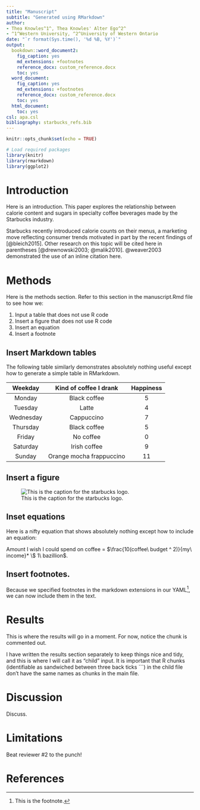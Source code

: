 ```yaml
---
title: "Manuscript"
subtitle: "Generated using RMarkdown"
author:
- Thea Knowles^1^, Thea Knowles' Alter Ego^2^
- ^1^Western University, ^2^University of Western Ontario
date: "`r format(Sys.time(), '%d %B, %Y')`"
output:
  bookdown::word_document2:
    fig_caption: yes
    md_extensions: +footnotes
    reference_docx: custom_reference.docx
    toc: yes
  word_document:
    fig_caption: yes
    md_extensions: +footnotes
    reference_docx: custom_reference.docx
    toc: yes
  html_document:
    toc: yes
csl: apa.csl
bibliography: starbucks_refs.bib
---
```


```r
knitr::opts_chunk$set(echo = TRUE)

# Load required packages
library(knitr)
library(rmarkdown)
library(ggplot2)
```

<!-- This is a comment in RMarkdown main body text. Note how it differs from comments in R code (#). -->

# Introduction
Here is an introduction. This paper explores the relationship between calorie content and sugars in specialty coffee beverages made by the Starbucks industry.

Starbucks recently introduced calorie counts on their menus, a marketing move reflecting consumer trends motivated in part by the recent findings of [@bleich2015]. Other research on this topic will be cited here in parentheses [@drewnowski2003; @malik2010]. @weaver2003 demonstrated the use of an inline citation here. 

# Methods
Here is the methods section. Refer to this section in the manuscript.Rmd file to see how we:

1. Input a table that does not use R code
2. Insert a figure that does not use R code
3. Insert an equation
4. Insert a footnote

## Insert Markdown tables
The following table similarly demonstrates absolutely nothing useful except how to generate a simple table in RMarkdown.

|  Weekday  |  Kind of coffee I drank  | Happiness |
|:---------:|:------------------------:|:---------:|
|   Monday  |       Black coffee       |     5     |
|  Tuesday  |           Latte          |      4    |
| Wednesday |        Cappuccino        |     7     |
|  Thursday |       Black coffee       |     5     |
|   Friday  |         No coffee        |     0     |
|  Saturday |       Irish coffee       |     9     |
|   Sunday  | Orange mocha frappuccino |     11    |

## Insert a figure

![This is the caption for the starbucks logo.](starbucks_logo.png)


## Inset equations
Here is a nifty equation that shows absolutely nothing except how to include an equation: 

<!-- COMMENTS! -->
<!-- The text enclosed in dollar signs $ $ will be treated as LaTex math (an equation), and will be formatted especially for this -->

Amount I wish I could spend on coffee = $\frac{10(coffee\ budget ^ 2)}{my\ income}* \$ 1\ bazillion$. 

## Insert footnotes.
Because we specified footnotes in the markdown extensions in our YAML[^1], we can now include them in the text.

[^1]: This is the footnote.

# Results

This is where the results will go in a moment. For now, notice the chunk is commented out.

I have written the results section separately to keep things nice and tidy, and this is where I will call it as "child" input. 
It is important that R chunks (identifiable as sandwiched between three back ticks \`\`\`) in the child file don't have the same names as chunks in the main file.

<!-- ```{r child = 'results.Rmd'} -->

<!-- ``` -->

# Discussion
Discuss. 

# Limitations
Beat reviewer \#2 to the punch!

# References

